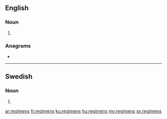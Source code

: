 {{also|regímens}}
==English==

===Noun===
{{head|en|noun plural form}}

# {{plural of|regimen|lang=en}}

===Anagrams===
* {{l|en|greenism}}

----

==Swedish==

===Noun===
{{head|sv|noun form}}

# {{sv-noun-form-def-gen|regim}}

[[ar:regimens]]
[[fr:regimens]]
[[ku:regimens]]
[[hu:regimens]]
[[my:regimens]]
[[sv:regimens]]